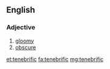 ==English==

===Adjective===
{{en-adj}}

# [[gloomy]]
# [[obscure]]

[[et:tenebrific]]
[[fa:tenebrific]]
[[mg:tenebrific]]